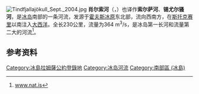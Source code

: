 [[Image:Tindfjallajökull_Sept._2004.jpg|thumb]]
'''肖尔索河'''（{{lang-is|Þjórsá}}，{{IPA-is|ˈθjour̥sˌauː}}）也译作'''索尔萨河'''、'''锡尤尔骚河'''，是[[冰岛|冰岛]]南部的一条河流，发源于[[霍夫斯冰原|霍夫斯冰原]]东北部，流向西南方，在[[斯托克赛里|斯托克赛里]]以南注入[[大西洋|大西洋]]。全长230公里，流量为364 m<sup>3</sup>/s，是冰岛第一长河和流量第二大的河流<ref>[http://www.nat.is/travelguideeng/plofin_river_thjorsa.htm www.nat.is]</ref>。
==参考资料==
{{reflist}}

{{DEFAULTSORT:Thjorsa}}
[[Category:冰島拉姆薩公約登錄地|Category:冰島拉姆薩公約登錄地]]
[[Category:冰岛河流|Category:冰岛河流]]
[[Category:南部區_(冰島)|Category:南部區 (冰島)]]